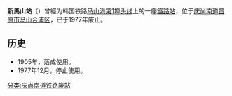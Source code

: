 {{unreferenced|time=2014-11-16T13:58:23+00:00}}
{{朝鮮半島車站資訊
|公司色 = black
|文字色 = 
|站名 = 新馬山站
|圖片 = 
|pxl = 
|圖片說明 =
|前一站 = [[校原站|校原]]
|前一站距離 = 
|後一站距離 = 
|後一站 = [[馬山港站|馬山港]]
|所屬路線 = [[马山港第1埠头线|马山港第1埠头线]]
|距離 = 
|起點站 = [[昌原站|昌原]]
|諺文 = 신마산역
|朝鮮漢字 = 新馬山驛
|文觀部式 =Sinmasan-yeok 
|馬-賴式 =
|副站名 = 
|車站編號 = 
|停站路線數 = 
|所屬公司 = [[大韩民国铁道厅|大韩民国铁道厅]]
|所在地 =[[庆尚南道|庆尚南道]][[昌原市|昌原市]][[马山合浦区|马山合浦区]]
|車站構造 = 地面车站
|月台配置 = 
|啟用年月日 =1905年
|廢站年月日 =1977年12月
|上下車人次 = 
|統計年度 = 
|轉車 = 
|備註 = 
|全寬備註 = 
}}

'''新馬山站'''（{{kor|諺=신마산역|漢=新馬山驛|羅=Sinmasan yeok|f=y}}）曾經为韩国铁路[[马山港第1埠头线|马山港第1埠头线]]上的一座[[鐵路站|鐵路站]]，位于[[庆尚南道|庆尚南道]][[昌原市|昌原市]][[马山合浦区|马山合浦区]]，已于1977年废止。

== 历史 ==
*1905年，落成使用。
*1977年12月，停止使用。

{{马山港第1埠头线}}

[[分类:庆尚南道铁路废站|分类:庆尚南道铁路废站]]